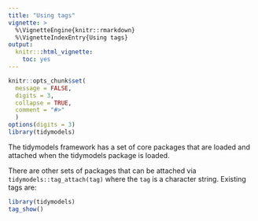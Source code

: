 ```yaml
---
title: "Using tags"
vignette: >
  %\VignetteEngine{knitr::rmarkdown}
  %\VignetteIndexEntry{Using tags}
output:
  knitr:::html_vignette:
    toc: yes
---
```


```r
knitr::opts_chunk$set(
  message = FALSE,
  digits = 3,
  collapse = TRUE,
  comment = "#>"
  )
options(digits = 3)
library(tidymodels)
```

The tidymodels framework has a set of core packages that are loaded and attached when the tidymodels package is loaded. 

There are other sets of packages that can be attached via `tidymodels::tag_attach(tag)` where the `tag` is a character string. Existing tags are:

```r
library(tidymodels)
tag_show()
```

 
